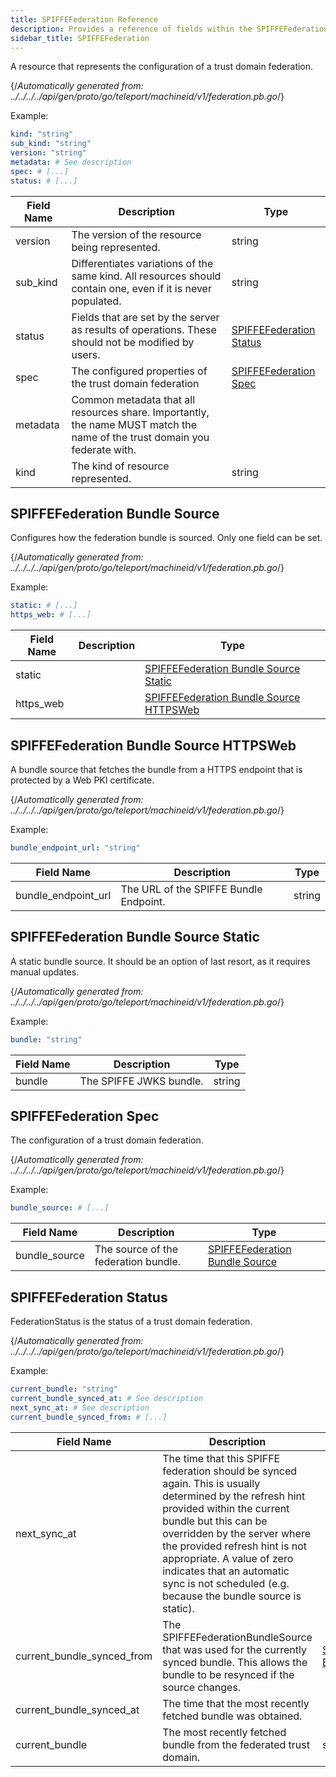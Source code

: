 ```yaml
---
title: SPIFFEFederation Reference
description: Provides a reference of fields within the SPIFFEFederation resource, which you can manage with tctl.
sidebar_title: SPIFFEFederation
---
```


A resource that represents the configuration of a trust domain federation.

{/*Automatically generated from: ../../../../api/gen/proto/go/teleport/machineid/v1/federation.pb.go*/}

Example:

```yaml
kind: "string"
sub_kind: "string"
version: "string"
metadata: # See description
spec: # [...]
status: # [...]
```
|Field Name|Description|Type|
|---|---|---|
|version|The version of the resource being represented.|string|
|sub_kind|Differentiates variations of the same kind. All resources should contain one, even if it is never populated.|string|
|status|Fields that are set by the server as results of operations. These should not be modified by users.|[SPIFFEFederation Status](#spiffefederation-status)|
|spec|The configured properties of the trust domain federation|[SPIFFEFederation Spec](#spiffefederation-spec)|
|metadata|Common metadata that all resources share. Importantly, the name MUST match the name of the trust domain you federate with.||
|kind|The kind of resource represented.|string|

## SPIFFEFederation Bundle Source

Configures how the federation bundle is sourced. Only one field can be set.

{/*Automatically generated from: ../../../../api/gen/proto/go/teleport/machineid/v1/federation.pb.go*/}

Example:

```yaml
static: # [...]
https_web: # [...]
```

|Field Name|Description|Type|
|---|---|---|
|static||[SPIFFEFederation Bundle Source Static](#spiffefederation-bundle-source-static)|
|https_web||[SPIFFEFederation Bundle Source HTTPSWeb](#spiffefederation-bundle-source-httpsweb)|

## SPIFFEFederation Bundle Source HTTPSWeb

A bundle source that fetches the bundle from a HTTPS endpoint that is protected by a Web PKI certificate.

{/*Automatically generated from: ../../../../api/gen/proto/go/teleport/machineid/v1/federation.pb.go*/}

Example:

```yaml
bundle_endpoint_url: "string"
```

|Field Name|Description|Type|
|---|---|---|
|bundle_endpoint_url|The URL of the SPIFFE Bundle Endpoint.|string|

## SPIFFEFederation Bundle Source Static

A static bundle source. It should be an option of last resort, as it requires manual updates.

{/*Automatically generated from: ../../../../api/gen/proto/go/teleport/machineid/v1/federation.pb.go*/}

Example:

```yaml
bundle: "string"
```

|Field Name|Description|Type|
|---|---|---|
|bundle|The SPIFFE JWKS bundle.|string|

## SPIFFEFederation Spec

The configuration of a trust domain federation.

{/*Automatically generated from: ../../../../api/gen/proto/go/teleport/machineid/v1/federation.pb.go*/}

Example:

```yaml
bundle_source: # [...]
```

|Field Name|Description|Type|
|---|---|---|
|bundle_source|The source of the federation bundle.|[SPIFFEFederation Bundle Source](#spiffefederation-bundle-source)|

## SPIFFEFederation Status

FederationStatus is the status of a trust domain federation.

{/*Automatically generated from: ../../../../api/gen/proto/go/teleport/machineid/v1/federation.pb.go*/}

Example:

```yaml
current_bundle: "string"
current_bundle_synced_at: # See description
next_sync_at: # See description
current_bundle_synced_from: # [...]
```

|Field Name|Description|Type|
|---|---|---|
|next_sync_at|The time that this SPIFFE federation should be synced again. This is usually determined by the refresh hint provided within the current bundle but this can be overridden by the server where the provided refresh hint is not appropriate.  A value of zero indicates that an automatic sync is not scheduled (e.g. because the bundle source is static).||
|current_bundle_synced_from|The SPIFFEFederationBundleSource that was used for the currently synced bundle. This allows the bundle to be resynced if the source changes.|[SPIFFEFederation Bundle Source](#spiffefederation-bundle-source)|
|current_bundle_synced_at|The time that the most recently fetched bundle was obtained.||
|current_bundle|The most recently fetched bundle from the federated trust domain.|string|

